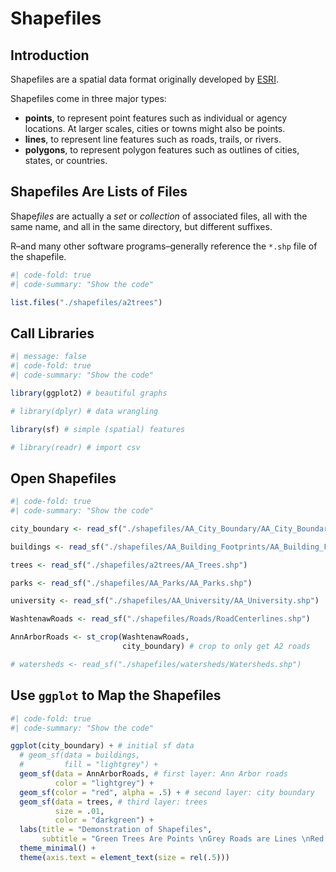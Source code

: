 # Shapefiles {#sec-shapefiles}

## Introduction 

Shapefiles are a spatial data format originally developed by [ESRI](https://www.esri.com/en-us/home).

Shapefiles come in three major types:

* **points**, to represent point features such as individual or agency locations. At larger scales, cities or towns might also be points.
* **lines**️, to represent line features such as roads, trails, or rivers.
* **polygons**, to represent polygon features such as outlines of cities, states, or countries.

## Shapefiles Are Lists of Files

Shape*files* are actually a *set* or *collection* of associated files, all with the same name, and all in the same directory, but different suffixes. 

R--and many other software programs--generally reference the `*.shp` file of the shapefile.

```r
#| code-fold: true
#| code-summary: "Show the code"

list.files("./shapefiles/a2trees")

```

## Call Libraries

```r
#| message: false
#| code-fold: true
#| code-summary: "Show the code"

library(ggplot2) # beautiful graphs

# library(dplyr) # data wrangling

library(sf) # simple (spatial) features

# library(readr) # import csv

```

## Open Shapefiles

```r
#| code-fold: true
#| code-summary: "Show the code"

city_boundary <- read_sf("./shapefiles/AA_City_Boundary/AA_City_Boundary.shp")

buildings <- read_sf("./shapefiles/AA_Building_Footprints/AA_Building_Footprints.shp")

trees <- read_sf("./shapefiles/a2trees/AA_Trees.shp")

parks <- read_sf("./shapefiles/AA_Parks/AA_Parks.shp")

university <- read_sf("./shapefiles/AA_University/AA_University.shp")

WashtenawRoads <- read_sf("./shapefiles/Roads/RoadCenterlines.shp")

AnnArborRoads <- st_crop(WashtenawRoads, 
                         city_boundary) # crop to only get A2 roads

# watersheds <- read_sf("./shapefiles/watersheds/Watersheds.shp")

```

## Use `ggplot` to Map the Shapefiles

```r
#| code-fold: true
#| code-summary: "Show the code"

ggplot(city_boundary) + # initial sf data
  # geom_sf(data = buildings,
  #         fill = "lightgrey") +
  geom_sf(data = AnnArborRoads, # first layer: Ann Arbor roads 
          color = "lightgrey") +
  geom_sf(color = "red", alpha = .5) + # second layer: city boundary
  geom_sf(data = trees, # third layer: trees
          size = .01,
          color = "darkgreen") +
  labs(title = "Demonstration of Shapefiles",
       subtitle = "Green Trees Are Points \nGrey Roads are Lines \nRed City Boundary is Polygon") +
  theme_minimal() +
  theme(axis.text = element_text(size = rel(.5)))

```

